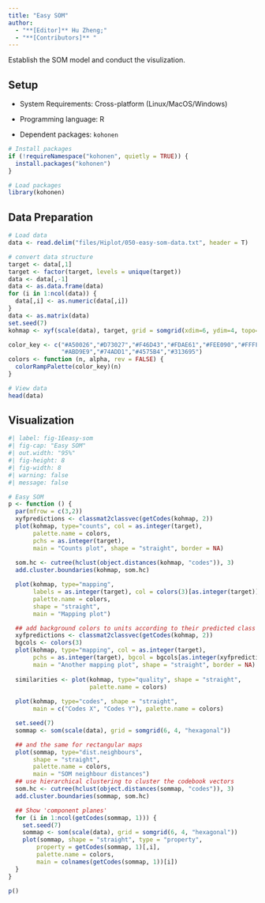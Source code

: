 ```yaml
---
title: "Easy SOM"
author:
  - "**[Editor]** Hu Zheng;"
  - "**[Contributors]** "
---
```


Establish the SOM model and conduct the visulization.

## Setup

-   System Requirements: Cross-platform (Linux/MacOS/Windows)

-   Programming language: R

-   Dependent packages: `kohonen`

```r
# Install packages
if (!requireNamespace("kohonen", quietly = TRUE)) {
  install.packages("kohonen")
}

# Load packages
library(kohonen)
```

## Data Preparation

```r
# Load data
data <- read.delim("files/Hiplot/050-easy-som-data.txt", header = T)

# convert data structure
target <- data[,1]
target <- factor(target, levels = unique(target))
data <- data[,-1]
data <- as.data.frame(data)
for (i in 1:ncol(data)) {
  data[,i] <- as.numeric(data[,i])
}
data <- as.matrix(data)
set.seed(7)
kohmap <- xyf(scale(data), target, grid = somgrid(xdim=6, ydim=4, topo="hexagonal"), rlen=100)

color_key <- c("#A50026","#D73027","#F46D43","#FDAE61","#FEE090","#FFFFBF","#E0F3F8",
               "#ABD9E9","#74ADD1","#4575B4","#313695")
colors <- function (n, alpha, rev = FALSE) {
  colorRampPalette(color_key)(n)
}

# View data
head(data)
```

## Visualization

```r
#| label: fig-1Eeasy-som
#| fig-cap: "Easy SOM"
#| out.width: "95%"
#| fig-height: 8
#| fig-width: 8
#| warning: false
#| message: false

# Easy SOM
p <- function () {
  par(mfrow = c(3,2))
  xyfpredictions <- classmat2classvec(getCodes(kohmap, 2))
  plot(kohmap, type="counts", col = as.integer(target),
       palette.name = colors,
       pchs = as.integer(target), 
       main = "Counts plot", shape = "straight", border = NA)
  
  som.hc <- cutree(hclust(object.distances(kohmap, "codes")), 3)
  add.cluster.boundaries(kohmap, som.hc)

  plot(kohmap, type="mapping",
       labels = as.integer(target), col = colors(3)[as.integer(target)],
       palette.name = colors,
       shape = "straight",
       main = "Mapping plot")

  ## add background colors to units according to their predicted class labels
  xyfpredictions <- classmat2classvec(getCodes(kohmap, 2))
  bgcols <- colors(3)
  plot(kohmap, type="mapping", col = as.integer(target),
       pchs = as.integer(target), bgcol = bgcols[as.integer(xyfpredictions)],
       main = "Another mapping plot", shape = "straight", border = NA)
  
  similarities <- plot(kohmap, type="quality", shape = "straight",
                       palette.name = colors)
  
  plot(kohmap, type="codes", shape = "straight", 
       main = c("Codes X", "Codes Y"), palette.name = colors)

  set.seed(7)
  sommap <- som(scale(data), grid = somgrid(6, 4, "hexagonal"))

  ## and the same for rectangular maps
  plot(sommap, type="dist.neighbours", 
       shape = "straight",
       palette.name = colors,
       main = "SOM neighbour distances")
  ## use hierarchical clustering to cluster the codebook vectors
  som.hc <- cutree(hclust(object.distances(sommap, "codes")), 3)
  add.cluster.boundaries(sommap, som.hc)

  ## Show 'component planes'
  for (i in 1:ncol(getCodes(sommap, 1))) {
    set.seed(7)
    sommap <- som(scale(data), grid = somgrid(6, 4, "hexagonal"))
    plot(sommap, shape = "straight", type = "property", 
        property = getCodes(sommap, 1)[,i],
        palette.name = colors,
        main = colnames(getCodes(sommap, 1))[i])
  }
}

p()
```


